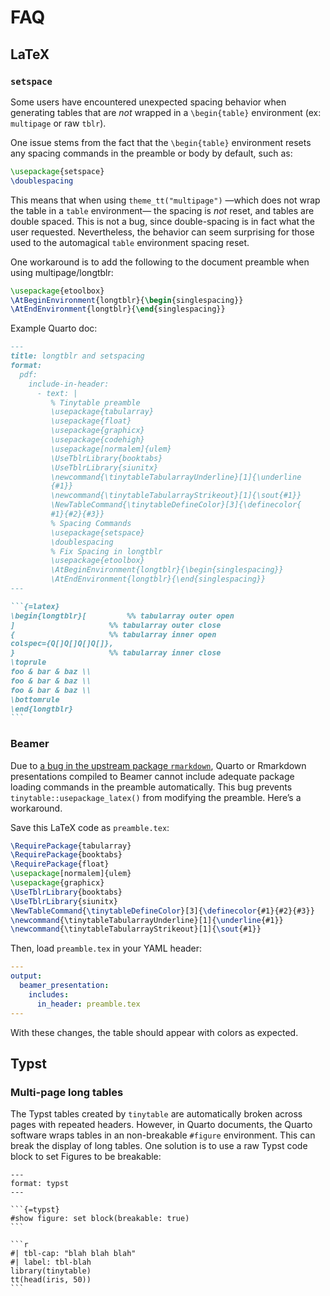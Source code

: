 # FAQ

## LaTeX

### `setspace`

Some users have encountered unexpected spacing behavior when generating tables that are *not* wrapped in a `\begin{table}` environment (ex: `multipage` or raw `tblr`).

One issue stems from the fact that the `\begin{table}` environment resets any spacing commands in the preamble or body by default, such as:

```tex
\usepackage{setspace}
\doublespacing
```

This means that when using `theme_tt("multipage")` ---which does not wrap the table in a `table` environment--- the spacing is *not* reset, and tables are double spaced. This is not a bug, since double-spacing is in fact what the user requested. Nevertheless, the behavior can seem surprising for those used to the automagical `table` environment spacing reset.

One workaround is to add the following to the document preamble when using multipage/longtblr:

```tex
\usepackage{etoolbox}
\AtBeginEnvironment{longtblr}{\begin{singlespacing}}
\AtEndEnvironment{longtblr}{\end{singlespacing}}
```

Example Quarto doc:

  
````md
---
title: longtblr and setspacing
format:
  pdf:
    include-in-header:
      - text: |
         % Tinytable preamble
         \usepackage{tabularray}
         \usepackage{float}
         \usepackage{graphicx}
         \usepackage{codehigh}
         \usepackage[normalem]{ulem}
         \UseTblrLibrary{booktabs}
         \UseTblrLibrary{siunitx}
         \newcommand{\tinytableTabularrayUnderline}[1]{\underline
         {#1}}
         \newcommand{\tinytableTabularrayStrikeout}[1]{\sout{#1}}
         \NewTableCommand{\tinytableDefineColor}[3]{\definecolor{
         #1}{#2}{#3}}
         % Spacing Commands
         \usepackage{setspace}
         \doublespacing
         % Fix Spacing in longtblr
         \usepackage{etoolbox}
         \AtBeginEnvironment{longtblr}{\begin{singlespacing}}
         \AtEndEnvironment{longtblr}{\end{singlespacing}}
---

```{=latex}
\begin{longtblr}[         %% tabularray outer open
]                     %% tabularray outer close
{                     %% tabularray inner open
colspec={Q[]Q[]Q[]Q[]},
}                     %% tabularray inner close
\toprule
foo & bar & baz \\
foo & bar & baz \\
foo & bar & baz \\
\bottomrule
\end{longtblr}
```
````


### Beamer

Due to [a bug in the upstream package `rmarkdown`](https://github.com/rstudio/rmarkdown/issues/2478), Quarto or Rmarkdown presentations compiled to Beamer cannot include adequate package loading commands in the preamble automatically. This bug prevents `tinytable::usepackage_latex()` from modifying the preamble. Here's a workaround.

Save this LaTeX code as `preamble.tex`:

```latex
\RequirePackage{tabularray}
\RequirePackage{booktabs}
\RequirePackage{float}
\usepackage[normalem]{ulem}
\usepackage{graphicx}
\UseTblrLibrary{booktabs}
\UseTblrLibrary{siunitx}
\NewTableCommand{\tinytableDefineColor}[3]{\definecolor{#1}{#2}{#3}}
\newcommand{\tinytableTabularrayUnderline}[1]{\underline{#1}}
\newcommand{\tinytableTabularrayStrikeout}[1]{\sout{#1}}
```

Then, load `preamble.tex` in your YAML header:

````yaml
---
output: 
  beamer_presentation:
    includes:
      in_header: preamble.tex
---
````

With these changes, the table should appear with colors as expected.


## Typst

### Multi-page long tables

The Typst tables created by `tinytable` are automatically broken across pages with repeated headers. However, in Quarto documents, the Quarto software wraps tables in an non-breakable `#figure` environment. This can break the display of long tables. One solution is to use a raw Typst code block to set Figures to be breakable:

````verbatim
---
format: typst
---

```{=typst}
#show figure: set block(breakable: true)
```

```r
#| tbl-cap: "blah blah blah"
#| label: tbl-blah
library(tinytable)
tt(head(iris, 50))
```
````